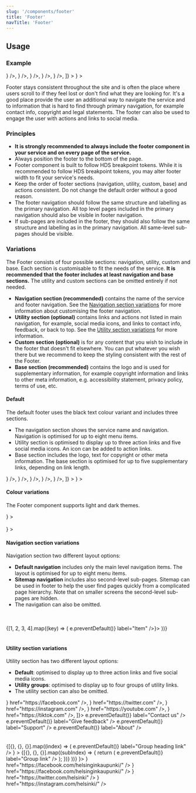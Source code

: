 ```yaml
---
slug: '/components/footer'
title: 'Footer'
navTitle: 'Footer'
---
```




## Usage

### Example

<PlaygroundPreview>
  <Footer title="Helsinki Design System" footerAriaLabel="HDS Footer">
    <Footer.Navigation navigationAriaLabel="HDS Footer navigation">
      <Footer.Link label="Item" />
      <Footer.Link label="Item" />
      <Footer.Link label="Item" />
      <Footer.Link label="Item" />
      <Footer.Link label="Item" />
      <Footer.Link label="Item" />
      <Footer.Link label="Item" />
      <Footer.Link label="Item" />
    </Footer.Navigation>
    <Footer.Utilities
      soMeLinks={[
        <Footer.Link icon={<IconFacebook />} />,
        <Footer.Link icon={<IconTwitter />} />,
        <Footer.Link icon={<IconInstagram />} />,
        <Footer.Link icon={<IconYoutube />} />,
        <Footer.Link icon={<IconTiktok />} />,
      ]}
    >
      <Footer.Link label="Contact us"  />
      <Footer.Link label="Give feedback"  />
    </Footer.Utilities>
    <Footer.Base
      copyrightHolder="Copyright"
      copyrightText="All rights reserved"
      backToTopLabel="Back to top"
      logo={<Logo src={logoFi} size={LogoSize.Medium} alt="Helsingin kaupunki" />}
    >
      <Footer.Link label="Link" />
      <Footer.Link label="Link" />
      <Footer.Link label="Link" />
    </Footer.Base>
  </Footer>
</PlaygroundPreview>

Footer stays consistent throughout the site and is often the place where users scroll to if they feel lost or don't find what they are looking for. It's a good place provide the user an additional way to navigate the service and to information that is hard to find through primary navigation, for example contact info, copyright and legal statements. The footer can also be used to engage the user with actions and links to social media.

### Principles

- **It is strongly recommended to always include the footer component in your service and on every page of the service.**
- Always position the footer to the bottom of the page.
- Footer component is built to follow HDS <InternalLink href="/foundation/design-tokens/breakpoints">breakpoint tokens</InternalLink>. While it is recommended to follow HDS breakpoint tokens, you may alter footer width to fit your service's needs.
- Keep the order of footer sections (navigation, utility, custom, base) and actions consistent. Do not change the default order without a good reason.
- The footer navigation should follow the same structure and labelling as the primary navigation. All top level pages included in the primary navigation should also be visible in footer navigation.
- If sub-pages are included in the footer, they should also follow the same structure and labelling as in the primary navigation. All same-level sub-pages should be visible.

### Variations

The Footer consists of four possible sections: navigation, utility, custom and base. Each section is customisable to fit the needs of the service. **It is recommended that the footer includes at least navigation and base sections.** The utility and custom sections can be omitted entirely if not needed.

- **Navigation section (recommended)** contains the name of the service and footer navigation. See the [Navigation section variations](#navigation-section-variations) for more information about customising the footer navigation.
- **Utility section (optional)** contains links and actions not listed in main navigation, for example, social media icons, and links to contact info, feedback, or back to top. See the [Utility section variations](#utility-section-variations) for more information.
- **Custom section (optional)** is for any content that you wish to include in the footer that doesn't fit elsewhere. You can put whatever you wish there but we recommend to keep the styling consistent with the rest of the Footer.
- **Base section (recommended)** contains the logo and is used for supplementary information, for example copyright information and links to other meta information, e.g. accessibility statement, privacy policy, terms of use, etc.

#### Default

The default footer uses the black text colour variant and includes three sections.

- The navigation section shows the service name and navigation. Navigation is optimised for up to eight menu items.
- Utility section is optimised to display up to three action links and five social media icons. An icon can be added to action links.
- Base section includes the logo, text for copyright or other meta information. The base section is optimised for up to five supplementary links, depending on link length.

<PlaygroundPreview>
  <Footer title="Helsinki Design System" footerAriaLabel="HDS Footer">
    <Footer.Navigation navigationAriaLabel="HDS Footer navigation">
      <Footer.Link label="Item" />
      <Footer.Link label="Item" />
      <Footer.Link label="Item" />
      <Footer.Link label="Item" />
      <Footer.Link label="Item" />
      <Footer.Link label="Item" />
      <Footer.Link label="Item" />
      <Footer.Link label="Item" />
    </Footer.Navigation>
    <Footer.Utilities
      soMeLinks={[
        <Footer.Link title="Helsingin kaupungin Facebook-tili" icon={<IconFacebook />} />,
        <Footer.Link title="Helsingin kaupungin Twitter-tili" icon={<IconTwitter />} />,
        <Footer.Link title="Helsingin kaupungin Instagram-tili" icon={<IconInstagram />} />,
        <Footer.Link title="Helsingin kaupungin Youtube-tili" icon={<IconYoutube />} />,
        <Footer.Link title="Helsingin kaupungin Tiktok-tili" icon={<IconTiktok />} />,
      ]}
    >
      <Footer.Link label="Contact us" />
      <Footer.Link label="Give feedback" />
    </Footer.Utilities>
    <Footer.Base
      copyrightHolder="Copyright"
      copyrightText="All rights reserved"
      backToTopLabel="Back to top"
      logo={<Logo src={logoFi} size={LogoSize.Medium} alt="Helsingin kaupunki" />}
    >
      <Footer.Link label="Link" />
      <Footer.Link label="Link" />
      <Footer.Link label="Link" />
    </Footer.Base>
  </Footer>
</PlaygroundPreview>

#### Colour variations

The Footer component supports light and dark themes.

<PlaygroundPreview>
  <Footer title="Helsinki Design System">
    <Footer.Navigation>
      <Footer.Link label="Item" />
      <Footer.Link label="Item" />
      <Footer.Link label="Item" />
      <Footer.Link label="Item" />
      <Footer.Link label="Item" />
      <Footer.Link label="Item" />
    </Footer.Navigation>
    <Footer.Base
      copyrightHolder="Copyright"
      copyrightText="All rights reserved"
      backToTopLabel="Back to top"
      logo={<Logo src={logoFi} size={LogoSize.Medium} alt="Helsingin kaupunki" />}
    >
      <Footer.Link label="Link" />
      <Footer.Link label="Link" />
      <Footer.Link label="Link" />
    </Footer.Base>
  </Footer>
  <br />
  <Footer title="Helsinki Design System" theme="dark">
    <Footer.Navigation>
      <Footer.Link label="Item" />
      <Footer.Link label="Item" />
      <Footer.Link label="Item" />
      <Footer.Link label="Item" />
      <Footer.Link label="Item" />
      <Footer.Link label="Item" />
    </Footer.Navigation>
    <Footer.Base
      copyrightHolder="Copyright"
      copyrightText="All rights reserved"
      backToTopLabel="Back to top"
      logo={<Logo src={logoFiDark} size={LogoSize.Medium} alt="Helsingin kaupunki" />}
    >
      <Footer.Link label="Link" />
      <Footer.Link label="Link" />
      <Footer.Link label="Link" />
    </Footer.Base>
  </Footer>
</PlaygroundPreview>

#### Navigation section variations

Navigation section two different layout options:

- **Default navigation** includes only the main level navigation items. The layout is optimised for up to eight menu items.
- **Sitemap navigation** includes also second-level sub-pages. Sitemap can be used in footer to help the user find pages quickly from a complicated page hierarchy. Note that on smaller screens the second-level sub-pages are hidden.
- The navigation can also be omitted.

<PlaygroundPreview>
  <Footer title="Default" footerAriaLabel="HDS Footer">
    <Footer.Navigation navigationAriaLabel="HDS Footer navigation">
      <Footer.Link label="Item" />
      <Footer.Link label="Item" />
      <Footer.Link label="Item" />
      <Footer.Link label="Item" />
      <Footer.Link label="Item" />
      <Footer.Link label="Item" />
      <Footer.Link label="Item" />
      <Footer.Link label="Item" />
    </Footer.Navigation>
  </Footer>
  <br />
  <br />
  <Footer title="Sitemap" footerAriaLabel="HDS Footer">
    <Footer.Navigation navigationAriaLabel="HDS Footer navigation">
      {[1, 2, 3, 4].map((key) => (
        <Footer.NavigationGroup key={key} headingLink={<Footer.GroupHeading href="http://www.google.com" onClick={(e) => e.preventDefault()} label="Item" />}>
          <Footer.Link label="Sub item" />
          <Footer.Link label="Sub item" />
          <Footer.Link label="Sub item" />
          <Footer.Link label="Sub item" />
          <Footer.Link label="Sub item" />
          <Footer.Link label="Sub item" />
        </Footer.NavigationGroup>
      ))}
    </Footer.Navigation>
  </Footer>
  <br />
  <Footer title="Hidden" footerAriaLabel="HDS Footer" />
</PlaygroundPreview>

#### Utility section variations

Utility section has two different layout options:
- **Default**: optimised to display up to three action links and five social media icons.
- **Utility groups**: optimised to display up to four groups of utility links.
- The utility section can also be omitted.

<PlaygroundPreview>
  <Footer title="Default" footerAriaLabel="HDS Footer">
    <Footer.Utilities soMeLinks={[
      <Footer.Link
        title="Helsingin kaupungin Facebook-tili"
        ariaLabel="Helsingin kaupungin Facebook-tili"
        external
        openInNewTab
        icon={<IconFacebook />}
        href="https://facebook.com"
      />,
      <Footer.Link
        title="Helsingin kaupungin Twitter-tili"
        ariaLabel="Helsingin kaupungin Twitter-tili"
        external
        openInNewTab
        icon={<IconTwitter />}
        href="https://twitter.com"
      />,
      <Footer.Link
        title="Helsingin kaupungin Instagram-tili"
        ariaLabel="Helsingin kaupungin Instagram-tili"
        external
        openInNewTab
        icon={<IconInstagram />}
        href="https://instagram.com"
      />,
      <Footer.Link
        title="Helsingin kaupungin Youtube-tili"
        ariaLabel="Helsingin kaupungin Youtube-tili"
        external
        openInNewTab
        icon={<IconYoutube />}
        href="https://youtube.com"
      />,
      <Footer.Link
        title="Helsingin kaupungin Tiktok-tili"
        ariaLabel="Helsingin kaupungin Tiktok-tili"
        external
        openInNewTab
        icon={<IconTiktok />}
        href="https://tiktok.com"
      />,
    ]}>
      <Footer.Link href="https://google.com" onClick={(e) => e.preventDefault()} label="Contact us" />
      <Footer.Link href="https://google.com" onClick={(e) => e.preventDefault()} label="Give feedback" />
      <Footer.Link href="https://google.com" onClick={(e) => e.preventDefault()} label="Support" />
      <Footer.Link href="https://google.com" onClick={(e) => e.preventDefault()} label="About" />
    </Footer.Utilities>
  </Footer>
  <br />
  <br />
  <Footer title="Utility groups" footerAriaLabel="HDS Footer">
    <Footer.Utilities>
      {[{}, {}, {}].map((index) => (
        <Footer.UtilityGroup
          key={index}
          headingLink={
            <Footer.GroupHeading
              href="https://google.com"
              onClick={(e) => e.preventDefault()}
              label="Group heading link"
            />
          }
        >
          {[{}, {}, {}].map((subIndex) => {
            return (
              <Footer.Link
                key={subIndex}
                href="https://google.com"
                onClick={(e) => e.preventDefault()}
                label="Group link"
              />
            );
          })}
        </Footer.UtilityGroup>
      ))}
      <Footer.UtilityGroup key={6} headingLink={<Footer.GroupHeading label="Social media" />}>
        <Footer.Link
          title="Helsingin kaupungin Facebook-tili"
          label="Facebook"
          ariaLabel="Helsingin kaupungin Facebook-tili"
          openInNewTabAriaLabel="Avautuu uudessa välilehdessä."
          openInExternalDomainAriaLabel="Siirtyy toiseen sivustoon."
          icon={<IconFacebook />}
          href="https://facebook.com/helsinginkaupunki/"
        />
        <Footer.Link
          title="Helsingin kaupungin Facebook-tili"
          label="Facebook"
          ariaLabel="Helsingin kaupungin Facebook-tili"
          openInNewTabAriaLabel="Avautuu uudessa välilehdessä."
          openInExternalDomainAriaLabel="Siirtyy toiseen sivustoon."
          icon={<IconFacebook />}
          href="https://facebook.com/helsinginkaupunki/"
        />
        <Footer.Link
          title="Helsingin kaupungin Twitter-tili"
          label="Twitter"
          ariaLabel="Helsingin kaupungin Twitter-tili"
          openInNewTabAriaLabel="Avautuu uudessa välilehdessä."
          openInExternalDomainAriaLabel="Siirtyy toiseen sivustoon."
          icon={<IconTwitter />}
          href="https://twitter.com/helsinki"
        />
        <Footer.Link
          title="Helsingin kaupungin Instagram-tili"
          label="Instagram"
          ariaLabel="Helsingin kaupungin Instagram-tili"
          openInNewTabAriaLabel="Avautuu uudessa välilehdessä."
          openInExternalDomainAriaLabel="Siirtyy toiseen sivustoon."
          icon={<IconInstagram />}
          href="https://instagram.com/helsinki/"
        />
      </Footer.UtilityGroup>
    </Footer.Utilities>
  </Footer>
</PlaygroundPreview>
